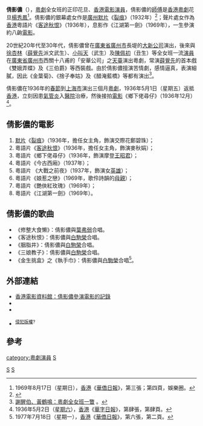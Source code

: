 {{藝人
|姓名 = 倩影儂
|類型 = 女演員
|圖片 =<!--建議使用自由版權圖像-->
|圖片尺寸 =
|圖片簡介 =
|本名 =
|羅馬拼音 = Sin Ying Nung
|英文名 =
|暱稱 =
|其他藝名 =
|國籍 = 
|民族 =
|籍貫 =
|出生日期 =
|出生地點 =
|逝世日期 =
|逝世地點 =
|職業 =
|語言 =
|教育程度 =
|宗教信仰 =
|配偶 =
|兒女 =
|父母 =
|音樂類型 =
|演奏樂器 =
|出道地點 = {{BHKG}}
|出道作 =
|出道日期 =
|代表作 =
|活躍年代 =
|唱片公司 =
|經紀公司 =
|網站 =
|相關團體 =
|獎項 =
|IMDb = 6053229
|現任成員 =
|過往成員 =
|音樂專輯 =
|電影 =
|主持節目 =
|電視劇 =
|廣播劇 =
|舞台劇 =
|書籍 =
}}
'''倩影儂'''（{{lang|en|Sin Ying Nung}}{{bd||||}}），[[粵劇|粵劇]]全女班的正印花旦、[[香港|香港]][[電影|電影]][[演員|演員]]，倩影儂的[[師傅|師傅]]是[[香港|香港]][[粵劇|粵劇]]花旦[[楊秀鳳|楊秀鳳]]<ref>1969年8月17日（星期日），[[香港|香港]]《[[華僑日報|華僑日報]]》，第三張；第四頁，娛樂圈。</ref>。倩影儂的銀幕處女作是[[廣州|廣州]][[默片|默片]]《[[裂痕|裂痕]]》（1932年）<ref>{{Cite web |url=https://www.youtube.com/watch?v=1ZIGUXJE3jU |title=Silent film "Rift (裂痕)" (1932) |accessdate=2014-09-25 |archive-date=2015-06-22 |archive-url=https://web.archive.org/web/20150622090724/https://www.youtube.com/watch?v=1ZIGUXJE3jU |dead-url=no }}</ref>；聲片處女作為[[香港|香港]]粵語片《[[客途秋恨|客途秋恨]]》（1936年），息影作《江湖第一劍》（1969年），一生參演約八齣[[電影|電影]]。

20世紀20年代至30年代，倩影儂曾在[[廣東省|廣東省]][[廣州市|廣州市]]長堤的[[大新公司|大新公司]]演出，後來與[[徐杏林|徐杏林]]（[[薛覺先|薛覺先]]派文武生）、[[小叫天|小叫天]]（武生）及[[陳佩初|陳佩初]]（丑生）等全女班一流[[演員|演員]]在[[廣東省|廣東省]][[廣州市|廣州市]]西關十八甫的「安華公司」之[[天臺|天臺]]演出粵劇，常演[[薛覺先|薛覺先]]的首本戲《雙娥弄蝶》及《三伯爵》等西裝戲。由於倩影儂擅演苦情劇，感情逼真，表演細膩，因此《金葉菊》、《捨子奉姑》及《醋淹藍橋》等都有演出<ref>[http://www.gzzxws.gov.cn/gzws/gzws/ml/42/200809/t20080916_7907.htm 謝醒伯、黃鶴鳴：粵劇全女班一瞥] {{Wayback|url=http://www.gzzxws.gov.cn/gzws/gzws/ml/42/200809/t20080916_7907.htm |date=20180929091024 }}。</ref>。

倩影儂在1936年的[[春節|春節]]到[[上海市|上海市]]演出三個月[[粵劇|粵劇]]，1936年5月1日（星期五）返抵[[香港|香港]]，立刻因患[[氣管炎|氣管炎]]入[[醫院|醫院]]治療，然後接拍[[電影|電影]]《鄉下佬尋仔》（1936年12月）<ref>1936年5月2日（[[星期六|星期六]]），[[香港|香港]]《[[華字日報|華字日報]]》，第肆張，第肆頁。</ref>。

== 倩影儂的電影 ==
# [[默片|默片]]《[[裂痕|裂痕]]》（1936年，擔任女主角，飾演交際花鄭碧珠）；
# 粵語片《[[客途秋恨|客途秋恨]]》（1936年，擔任女主角，飾演麥秋娟）；
# 粵語片《鄉下佬尋仔》（1936年，飾演摩登[[王昭君|王昭君]]）；
# 粵語片《今古西廂》（1937年）；
# 粵語片 《大戰之前夜》（1937年，飾演女[[英雄|英雄]]）；
# 粵語片《娘惹之戀》（1969年，歌伶詩韻的[[母親|母親]]）；
# 粵語片《艷俠紅玫瑰》（1969年）；
# 粵語片《江湖第一劍》（1969年）。

== 倩影儂的歌曲 ==
* 《修整大食懒》：倩影儂與[[葉弗弱|葉弗弱]]合唱。
* 《客途秋恨》：倩影儂與[[白駒榮|白駒榮]]合唱。
* 《胭脂井》：倩影儂與[[白駒榮|白駒榮]]合唱。
* 《三娘教子》：倩影儂與[[白駒榮|白駒榮]]合唱。
* 《金生挑盒》之《執手巾》：倩影儂與[[白駒榮|白駒榮]]合唱<ref>1977年7月18日（星期一），[[香港|香港]]《[[華僑日報|華僑日報]]》，第六張，第二頁。</ref>。

== 外部連結 ==
* [http://ipac.hkfa.lcsd.gov.hk/ipac20/ipac.jsp?session=124I5E1815X36.45&profile=hkfa&uri=link=3100036@!5822@!3100024@!3100036&aspect=basic_search&menu=search&ri=1&source=192.168.110.61@!horizon&term=%E5%80%A9%E5%BD%B1%E5%84%82%2C&index=NAMEBRP 香港電影資料館：倩影儂參演電影的記錄]{{dead link|date=2018年5月 |bot=InternetArchiveBot |fix-attempted=yes }}
* {{imdb name|6053229}}{{en}}
* {{hkmdb name|250}}
* {{youtube|WisQChhZXlU|穿著馬來裝束髻的倩影儂之影像片斷}}<sup>[[侵犯版權|侵犯版權]]?</sup>

== 參考 ==
<div class="references-small">
<references />
</div>

[[category:粵劇演員|category:粵劇演員]]
[[Category:香港粵劇演員|S]]
[[category:香港電影演員|S]]
[[Category:香港粵語片演員|S]]